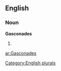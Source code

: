 ==English==

===Noun===
'''Gasconades'''

# {{plural of|[[Gasconade]]}}

[[Category:English plurals]]

[[ar:Gasconades]]